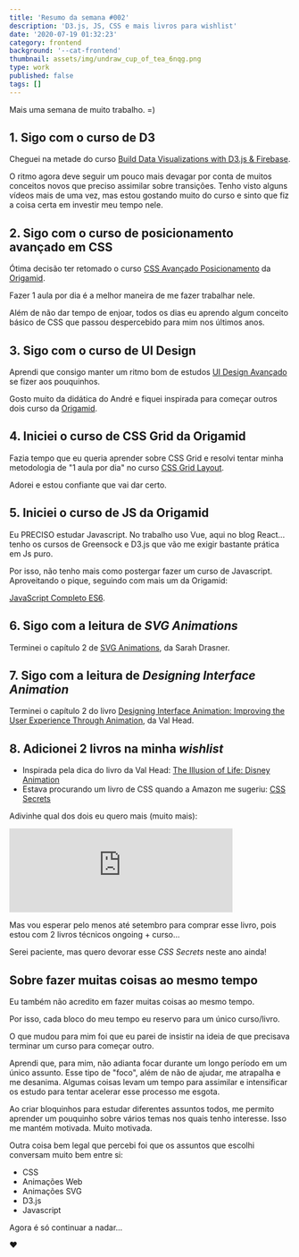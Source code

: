 ```yaml
---
title: 'Resumo da semana #002'
description: 'D3.js, JS, CSS e mais livros para wishlist'
date: '2020-07-19 01:32:23'
category: frontend
background: '--cat-frontend'
thumbnail: assets/img/undraw_cup_of_tea_6nqg.png
type: work
published: false
tags: []
---
```


Mais uma semana de muito trabalho. =)

## 1. Sigo com o curso de D3

Cheguei na metade do curso [Build Data Visualizations with D3.js & Firebase](https://www.udemy.com/share/1020mmB0oSeVtQ/).

O ritmo agora deve seguir um pouco mais devagar por conta de muitos conceitos novos que preciso assimilar sobre transições. Tenho visto alguns vídeos mais de uma vez, mas estou gostando muito do curso e sinto que fiz a coisa certa em investir meu tempo nele. 

## 2. Sigo com o curso de posicionamento avançado em CSS

Ótima decisão ter retomado o curso [CSS Avançado Posicionamento](https://www.origamid.com/curso/css-avancado-posicionamento/) da [Origamid](https://www.origamid.com/). 

Fazer 1 aula por dia é a melhor maneira de me fazer trabalhar nele. 

Além de não dar tempo de enjoar, todos os dias eu aprendo algum conceito básico de CSS que passou despercebido para mim nos últimos anos. 

## 3. Sigo com o curso de UI Design

Aprendi que consigo manter um ritmo bom de estudos  [UI Design Avançado](https://www.origamid.com/curso/ui-design-avancado/) se fizer aos pouquinhos.

Gosto muito da didática do André e fiquei inspirada para começar outros dois curso da [Origamid](https://www.origamid.com/).

## 4. Iniciei o curso de CSS Grid da Origamid 

Fazia tempo que eu queria aprender sobre CSS Grid e resolvi tentar minha metodologia de "1 aula por dia"
no curso [CSS Grid Layout](https://www.origamid.com/curso/css-grid-layout). 

Adorei e estou confiante que vai dar certo.

## 5. Iniciei o curso de JS da Origamid

Eu PRECISO estudar Javascript. No trabalho uso Vue, aqui no blog React... tenho os cursos de Greensock e D3.js que vão me exigir bastante prática em Js puro.

Por isso, não tenho mais como postergar fazer um curso de Javascript. Aproveitando o pique, seguindo com mais um da Origamid:

[JavaScript Completo ES6](https://www.origamid.com/curso/javascript-completo-es6).

## 6. Sigo com a leitura de *SVG Animations*

Terminei o capítulo 2 de [SVG Animations](https://www.amazon.com.br/SVG-Animations-Sarah-Drasner/dp/1491939702), da Sarah Drasner. 

## 7. Sigo com a leitura de *Designing Interface Animation*

Terminei o capítulo 2 do livro [Designing Interface Animation: Improving the User Experience Through Animation](https://www.amazon.com.br/Designing-Interface-Animation-Improving-Experience-ebook/dp/B01J4NKSZA), da Val Head.


## 8. Adicionei 2 livros na minha *wishlist*

* Inspirada pela dica do livro da Val Head: [The Illusion of Life: Disney Animation](https://www.amazon.com.br/dp/0786860707/?coliid=I2AHMVURLFSKMI&colid=2DSXBUEKTV5NJ&psc=1&ref_=lv_ov_lig_dp_it)
* Estava procurando um livro de CSS quando a Amazon me sugeriu: [CSS Secrets](https://www.amazon.com/dp/1449372635/ref=cm_sw_em_r_mt_dp_U_FxsfFb8S50QT7)

Adivinhe qual dos dois eu quero mais (muito mais): 

<iframe type="text/html" width="400" frameborder="0" style="max-width:100%" src="https://ler.amazon.com.br/kp/card?asin=B0131MQ1NS&preview=inline&linkCode=kpe&ref_=cm_sw_r_kb_dp_FxsfFb8S50QT7" ></iframe>

Mas vou esperar pelo menos até setembro para comprar esse livro, pois estou com 2 livros técnicos ongoing + curso... 

Serei paciente, mas quero devorar esse *CSS Secrets* neste ano ainda! 

## Sobre fazer muitas coisas ao mesmo tempo

Eu também não acredito em fazer muitas coisas ao mesmo tempo. 

Por isso, cada bloco do meu tempo eu reservo para um único curso/livro.

O que mudou para mim foi que eu parei de insistir na ideia de que precisava terminar um curso para começar outro. 

Aprendi que, para mim, não adianta focar durante um longo período em um único assunto. Esse tipo de "foco", além de não de ajudar, me atrapalha e me desanima. Algumas coisas levam um tempo para assimilar e intensificar os estudo para tentar acelerar esse processo me esgota.

Ao criar bloquinhos para estudar diferentes assuntos todos, me permito aprender um pouquinho sobre vários temas nos quais tenho interesse. Isso me mantém motivada. Muito motivada. 

Outra coisa bem legal que percebi foi que os assuntos que escolhi conversam muito bem entre si:

* CSS
* Animações Web
* Animações SVG 
* D3.js
* Javascript

Agora é só continuar a nadar...

❤ 

